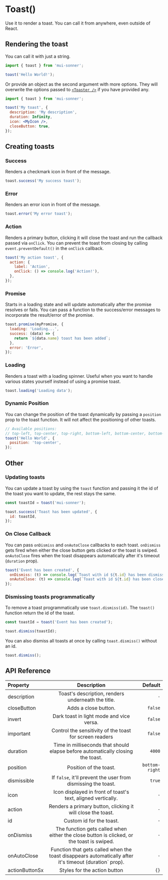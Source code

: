 
# Toast()

Use it to render a toast. You can call it from anywhere, even outside of React.

## Rendering the toast

You can call it with just a string.

```jsx
import { toast } from 'mui-sonner';

toast('Hello World!');
```

Or provide an object as the second argument with more options. They will overwrite the options passed to [`<Toaster />`](/toaster) if you have provided any.

```jsx
import { toast } from 'mui-sonner';

toast('My toast', {
  description: 'My description',
  duration: Infinity,
  icon: <MyIcon />,
  closeButton: true,
});
```

## Creating toasts

### Success

Renders a checkmark icon in front of the message.

```jsx
toast.success('My success toast');
```

### Error

Renders an error icon in front of the message.

```jsx
toast.error('My error toast');
```

### Action

Renders a primary button, clicking it will close the toast and run the callback passed via `onClick`. You can prevent the toast from closing by calling `event.preventDefault()` in the `onClick` callback.

```jsx
toast('My action toast', {
  action: {
    label: 'Action',
    onClick: () => console.log('Action!'),
  },
});
```


### Promise

Starts in a loading state and will update automatically after the promise resolves or fails.
You can pass a function to the success/error messages to incorporate the result/error of the promise.

```jsx
toast.promise(myPromise, {
  loading: 'Loading...',
  success: (data) => {
    return `${data.name} toast has been added`;
  },
  error: 'Error',
});
```

### Loading

Renders a toast with a loading spinner. Useful when you want to handle various states yourself instead of using a promise toast.

```jsx
toast.loading('Loading data');
```

### Dynamic Position

You can change the position of the toast dynamically by passing a `position` prop to the toast
function. It will not affect the positioning of other toasts.

```jsx
// Available positions:
// top-left, top-center, top-right, bottom-left, bottom-center, bottom-right
toast('Hello World', {
  position: 'top-center',
});
```

## Other

### Updating toasts

You can update a toast by using the `toast` function and passing it the id of the toast you want to update, the rest stays the same.

```jsx
const toastId = toast('mui-sonner');

toast.success('Toast has been updated', {
  id: toastId,
});
```

### On Close Callback

You can pass `onDismiss` and `onAutoClose` callbacks to each toast. `onDismiss` gets fired when either the close button gets clicked or the toast is swiped. `onAutoClose` fires when the toast disappears automatically after it's timeout (`duration` prop).

```jsx
toast('Event has been created', {
  onDismiss: (t) => console.log(`Toast with id ${t.id} has been dismissed`),
  onAutoClose: (t) => console.log(`Toast with id ${t.id} has been closed automatically`),
});
```

### Dismissing toasts programmatically

To remove a toast programmatically use `toast.dismiss(id)`. The `toast()` function return the id of the toast.

```jsx
const toastId = toast('Event has been created');

toast.dismiss(toastId);
```

You can also dismiss all toasts at once by calling `toast.dismiss()` without an id.

```jsx
toast.dismiss();
```

## API Reference

| Property           |                                              Description                                               |        Default |
| :----------------- | :----------------------------------------------------------------------------------------------------: | -------------: |
| description        |                           Toast's description, renders underneath the title.                           |            `-` |
| closeButton        |                                          Adds a close button.                                          |        `false` |
| invert             |                                Dark toast in light mode and vice versa.                                |        `false` |
| important          |                        Control the sensitivity of the toast for screen readers                         |        `false` |
| duration           |            Time in milliseconds that should elapse before automatically closing the toast.             |         `4000` |
| position           |                                         Position of the toast.                                         | `bottom-right` |
| dismissible        |                     If `false`, it'll prevent the user from dismissing the toast.                      |         `true` |
| icon               |                      Icon displayed in front of toast's text, aligned vertically.                      |            `-` |
| action             |                      Renders a primary button, clicking it will close the toast.                       |            `-` |
| id                 |                                        Custom id for the toast.                                        |            `-` |
| onDismiss          |       The function gets called when either the close button is clicked, or the toast is swiped.        |            `-` |
| onAutoClose        | Function that gets called when the toast disappears automatically after it's timeout (duration` prop). |            `-` |
| actionButtonSx     |                                      Styles for the action button                                      |           `{}` |